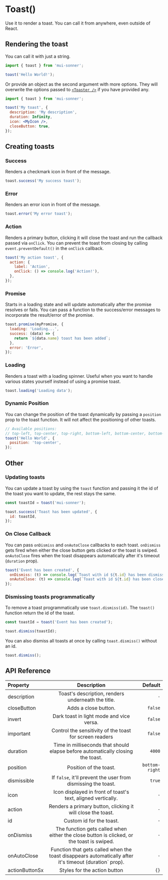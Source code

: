 
# Toast()

Use it to render a toast. You can call it from anywhere, even outside of React.

## Rendering the toast

You can call it with just a string.

```jsx
import { toast } from 'mui-sonner';

toast('Hello World!');
```

Or provide an object as the second argument with more options. They will overwrite the options passed to [`<Toaster />`](/toaster) if you have provided any.

```jsx
import { toast } from 'mui-sonner';

toast('My toast', {
  description: 'My description',
  duration: Infinity,
  icon: <MyIcon />,
  closeButton: true,
});
```

## Creating toasts

### Success

Renders a checkmark icon in front of the message.

```jsx
toast.success('My success toast');
```

### Error

Renders an error icon in front of the message.

```jsx
toast.error('My error toast');
```

### Action

Renders a primary button, clicking it will close the toast and run the callback passed via `onClick`. You can prevent the toast from closing by calling `event.preventDefault()` in the `onClick` callback.

```jsx
toast('My action toast', {
  action: {
    label: 'Action',
    onClick: () => console.log('Action!'),
  },
});
```


### Promise

Starts in a loading state and will update automatically after the promise resolves or fails.
You can pass a function to the success/error messages to incorporate the result/error of the promise.

```jsx
toast.promise(myPromise, {
  loading: 'Loading...',
  success: (data) => {
    return `${data.name} toast has been added`;
  },
  error: 'Error',
});
```

### Loading

Renders a toast with a loading spinner. Useful when you want to handle various states yourself instead of using a promise toast.

```jsx
toast.loading('Loading data');
```

### Dynamic Position

You can change the position of the toast dynamically by passing a `position` prop to the toast
function. It will not affect the positioning of other toasts.

```jsx
// Available positions:
// top-left, top-center, top-right, bottom-left, bottom-center, bottom-right
toast('Hello World', {
  position: 'top-center',
});
```

## Other

### Updating toasts

You can update a toast by using the `toast` function and passing it the id of the toast you want to update, the rest stays the same.

```jsx
const toastId = toast('mui-sonner');

toast.success('Toast has been updated', {
  id: toastId,
});
```

### On Close Callback

You can pass `onDismiss` and `onAutoClose` callbacks to each toast. `onDismiss` gets fired when either the close button gets clicked or the toast is swiped. `onAutoClose` fires when the toast disappears automatically after it's timeout (`duration` prop).

```jsx
toast('Event has been created', {
  onDismiss: (t) => console.log(`Toast with id ${t.id} has been dismissed`),
  onAutoClose: (t) => console.log(`Toast with id ${t.id} has been closed automatically`),
});
```

### Dismissing toasts programmatically

To remove a toast programmatically use `toast.dismiss(id)`. The `toast()` function return the id of the toast.

```jsx
const toastId = toast('Event has been created');

toast.dismiss(toastId);
```

You can also dismiss all toasts at once by calling `toast.dismiss()` without an id.

```jsx
toast.dismiss();
```

## API Reference

| Property           |                                              Description                                               |        Default |
| :----------------- | :----------------------------------------------------------------------------------------------------: | -------------: |
| description        |                           Toast's description, renders underneath the title.                           |            `-` |
| closeButton        |                                          Adds a close button.                                          |        `false` |
| invert             |                                Dark toast in light mode and vice versa.                                |        `false` |
| important          |                        Control the sensitivity of the toast for screen readers                         |        `false` |
| duration           |            Time in milliseconds that should elapse before automatically closing the toast.             |         `4000` |
| position           |                                         Position of the toast.                                         | `bottom-right` |
| dismissible        |                     If `false`, it'll prevent the user from dismissing the toast.                      |         `true` |
| icon               |                      Icon displayed in front of toast's text, aligned vertically.                      |            `-` |
| action             |                      Renders a primary button, clicking it will close the toast.                       |            `-` |
| id                 |                                        Custom id for the toast.                                        |            `-` |
| onDismiss          |       The function gets called when either the close button is clicked, or the toast is swiped.        |            `-` |
| onAutoClose        | Function that gets called when the toast disappears automatically after it's timeout (duration` prop). |            `-` |
| actionButtonSx     |                                      Styles for the action button                                      |           `{}` |